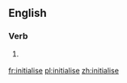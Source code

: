 ==English==

===Verb===
{{en-verb|initialises|initialising|initialised|initialised}}

# {{context|British}} {{alternative spelling of|[[initialize]]}}

[[fr:initialise]]
[[pl:initialise]]
[[zh:initialise]]